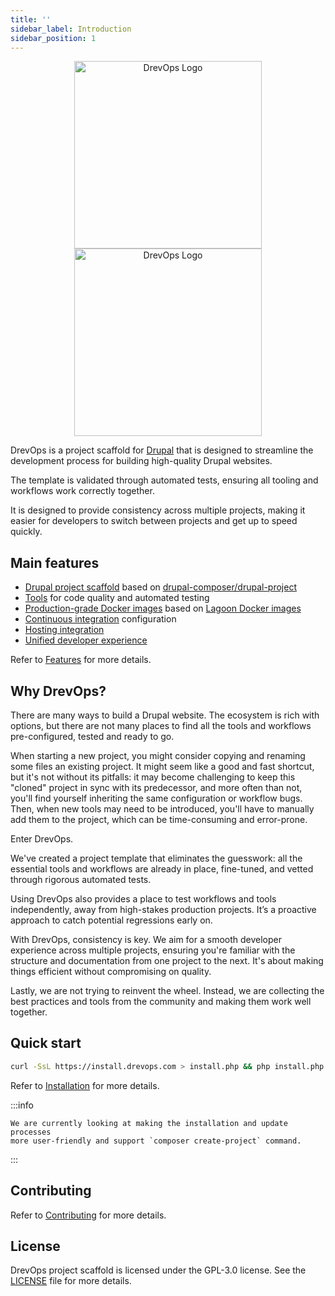 ```yaml
---
title: ''
sidebar_label: Introduction
sidebar_position: 1
---
```


<div align="center">
  <picture>
    <img width="300" src="/img/logo-light.svg#gh-dark-mode-only" alt="DrevOps Logo" />
    <img width="300" src="/img/logo-dark.svg#gh-light-mode-only" alt="DrevOps Logo" />
  </picture>
</div>

DrevOps is a project scaffold for [Drupal](https://drupal.org) that is designed
to streamline the development process for building high-quality Drupal websites.

The template is validated through automated tests, ensuring all tooling and
workflows work correctly together.

It is designed to provide consistency across multiple projects, making it easier
for developers to switch between projects and get up to speed quickly.

## Main features

- [Drupal project scaffold](drupal) based
  on [drupal-composer/drupal-project](https://github.com/drupal-composer/drupal-project)
- [Tools](tools) for code quality and automated testing
- [Production-grade Docker images](tools/docker) based
  on [Lagoon Docker images](https://github.com/uselagoon/lagoon-images)
- [Continuous integration](integrations/ci) configuration
- [Hosting integration](integrations/hosting)
- [Unified developer experience](workflows)

Refer to [Features](getting-started/features.mdx) for more details.

## Why DrevOps?

There are many ways to build a Drupal website. The ecosystem is rich with
options, but there are not many places to find all the tools and workflows
pre-configured, tested and ready to go.

When starting a new project, you might consider copying and renaming some files
an existing project. It might seem like a good and fast shortcut, but it's not
without its pitfalls: it may become challenging to keep this "cloned" project
in sync with its  predecessor, and more often than not, you'll find yourself
inheriting the same configuration or workflow bugs. Then, when new tools may
need to be introduced, you'll have to manually add them to the project, which
can be time-consuming and error-prone.

Enter DrevOps.

We've created a project template that eliminates the guesswork: all the
essential tools and workflows are already in place, fine-tuned, and vetted
through rigorous automated tests.

Using DrevOps also provides a place to test workflows and tools independently,
away from high-stakes production projects. It’s a proactive approach to catch
potential regressions early on.

With DrevOps, consistency is key. We aim for a smooth developer experience
across multiple projects, ensuring you're familiar with the structure
and documentation from one project to the next. It's about making things
efficient without compromising on quality.

Lastly, we are not trying to reinvent the wheel. Instead, we are collecting the
best practices and tools from the community and making them work well together.

## Quick start

```bash
curl -SsL https://install.drevops.com > install.php && php install.php
```

Refer to [Installation](getting-started/installation.mdx) for more details.

:::info

    We are currently looking at making the installation and update processes
    more user-friendly and support `composer create-project` command.

:::

## Contributing

Refer to [Contributing](contributing) for more details.

## License

DrevOps project scaffold is licensed under the GPL-3.0 license. See
the [LICENSE](https://github.com/drevops/scaffold/blob/develop/LICENSE) file for more details.
